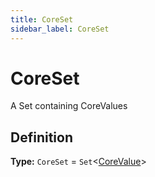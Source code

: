 ```yaml
---
title: CoreSet
sidebar_label: CoreSet
---
```


# CoreSet

A Set containing CoreValues

## Definition

**Type:** `CoreSet` = `Set`\<[CoreValue](./types/corevalue)\>

